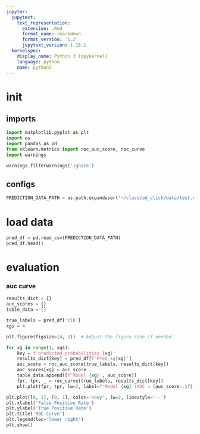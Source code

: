 ```yaml
---
jupyter:
  jupytext:
    text_representation:
      extension: .Rmd
      format_name: rmarkdown
      format_version: '1.2'
      jupytext_version: 1.16.1
  kernelspec:
    display_name: Python 3 (ipykernel)
    language: python
    name: python3
---
```


# init


## imports

```python
import matplotlib.pyplot as plt
import os
import pandas as pd
from sklearn.metrics import roc_auc_score, roc_curve
import warnings

warnings.filterwarnings('ignore')
```

## configs

```python
PREDICTION_DATA_PATH = os.path.expanduser('~/class/ad_click/data/test.csv')
```

# load data

```python
pred_df = pd.read_csv(PREDICTION_DATA_PATH)
pred_df.head()
```

# evaluation


### auc curve

```python
results_dict = {}
auc_scores = {}
table_data = []
```

```python
true_labels = pred_df['clk']
xgs = 4

plt.figure(figsize=(4, 3))  # Adjust the figure size if needed

for xg in range(1, xgs):
    key = f'predicted_probabilities_{xg}'
    results_dict[key] = pred_df[f'Pred_xg{xg}']
    auc_score = roc_auc_score(true_labels, results_dict[key])
    auc_scores[xg] = auc_score
    table_data.append([f'Model {xg}', auc_score])
    fpr, tpr, _ = roc_curve(true_labels, results_dict[key])
    plt.plot(fpr, tpr, lw=2, label=f'Model {xg} (AUC = {auc_score:.1f})')

plt.plot([0, 1], [0, 1], color='navy', lw=2, linestyle='--')
plt.xlabel('False Positive Rate')
plt.ylabel('True Positive Rate')
plt.title('ROC Curve')
plt.legend(loc='lower right')
plt.show()
```
